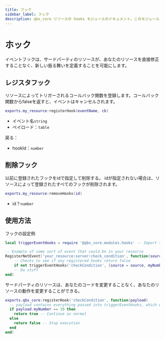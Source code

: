 ```yaml
---
title: フック
sidebar_label: フック
description: qbx_core リソースの hooks モジュールのドキュメント。このモジュールはイベントフックを登録、管理する機能を提供し、サードパーティリソースがリソースのコードを直接変更することなく動作を変更できるようにします。
---
```


# ホック

イベントフックは、サードパーティのリソースが、あなたのリソースを直接修正することなく、新しい振る舞いを定義することを可能にします。

## レジスタフック

リソースによってトリガーされるコールバック関数を登録します。コールバック関数からfalseを返すと、イベントはキャンセルされます。

```lua
exports.my_resource:registerHook(eventName, cb)
```

- イベント名`string`
- ペイロード：`table`

戻る：

- hookId：`number`

## 削除フック

以前に登録されたフックをidで指定して削除する。
idが指定されない場合は、リソースによって登録されたすべてのフックが削除されます。

```lua
exports.my_resource:removeHooks(id)
```

- id？`number`

## 使用方法

フックの設定例

```lua
local triggerEventHooks = require '@qbx_core.modules.hooks' -- Import triggerEventHooks function from hooks module

-- Example of some sort of event that could be in your resource
RegisterNetEvent('your_resource:server:check_condition', function(source)
    -- Checks to see if any registered hooks return false
	if not triggerEventHooks('checkCondition', {source = source, myNumber = 10}) then return end
    -- Do stuff
end)
```

サードパーティのリソースは、あなたのコードを変更することなく、あなたのリソースの動作を変更することができる。

```lua
exports.qbx_core:registerHook('checkCondition', function(payload)
  -- payload contains everything passed into triggerEventHooks, which will depend on the resource to document
  if payload.myNumber == 10 then
    return true -- Continue as normal
  else
    return false -- Stop execution
  end
end)
```
